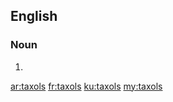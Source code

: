 ==English==

===Noun===
{{head|en|noun plural form}}

# {{plural of|taxol|lang=en}}

[[ar:taxols]]
[[fr:taxols]]
[[ku:taxols]]
[[my:taxols]]